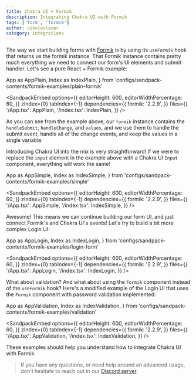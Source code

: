 ```yaml
---
title: Chakra UI + Formik
description: Integrating Chakra UI with Formik
tags: ['form', 'formik']
author: nikolovlazar
category: integrations
---
```


The way we start building forms with [Formik](https://formik.org/) is by using
its `useFormik` hook that returns us the formik instance. That Formik instance
contains pretty much everything we need to connect our form's UI elements and
submit handler. Let's see a pure React + Formik example:

  App as AppPlain,
  Index as IndexPlain,
} from 'configs/sandpack-contents/formik-examples/plain-formik'

<SandpackEmbed
  options={{
    editorHeight: 600,
    editorWidthPercentage: 60,
  }}
  zIndex={0}
  tabIndex={-1}
  dependencies={{
    formik: '2.2.9',
  }}
  files={{
    '/App.tsx': AppPlain,
    '/index.tsx': IndexPlain,
  }}
/>

As you can see from the example above, our `formik` instance contains the
`handleSubmit`, `handleChange`, and `values`, and we use them to handle the
submit event, handle all of the change events, and keep the values in a single
variable.

Introducing Chakra UI into the mix is very straightforward! If we were to
replace the `input` element in the example above with a Chakra UI `Input`
component, everything will work the same!

  App as AppSimple,
  Index as IndexSimple,
} from 'configs/sandpack-contents/formik-examples/simple'

<SandpackEmbed
  options={{
    editorHeight: 600,
    editorWidthPercentage: 60,
  }}
  zIndex={0}
  tabIndex={-1}
  dependencies={{
    formik: '2.2.9',
  }}
  files={{
    '/App.tsx': AppSimple,
    '/index.tsx': IndexSimple,
  }}
/>

Awesome! This means we can continue building our form UI, and just connect
Formik's and Chakra UI's events! Let's try to build a bit more complex Login UI:

  App as AppLogin,
  Index as IndexLogin,
} from 'configs/sandpack-contents/formik-examples/login-form'

<SandpackEmbed
  options={{
    editorHeight: 600,
    editorWidthPercentage: 60,
  }}
  zIndex={0}
  tabIndex={-1}
  dependencies={{
    formik: '2.2.9',
  }}
  files={{
    '/App.tsx': AppLogin,
    '/index.tsx': IndexLogin,
  }}
/>

What about validation? And what about using the `Formik` component instead of
the `useFormik` hook? Here's a modified example of the Login UI that uses the
`Formik` component with password validation implemented:

  App as AppValidation,
  Index as IndexValidation,
} from 'configs/sandpack-contents/formik-examples/validation'

<SandpackEmbed
  options={{
    editorHeight: 600,
    editorWidthPercentage: 60,
  }}
  zIndex={0}
  tabIndex={-1}
  dependencies={{
    formik: '2.2.9',
  }}
  files={{
    '/App.tsx': AppValidation,
    '/index.tsx': IndexValidation,
  }}
/>

These examples should help you understand how to integrate Chakra UI with
Formik.

> If you have any questions, or need help around an advanced usage, don't
> hesitate to reach out in our [Discord server](https://discord.gg/chakra-ui).
